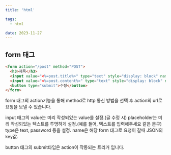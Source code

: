 ```yaml
---
title: 'html'

tags:
  - html

date: 2023-11-27
---
```


## form 태그

```html
<form action="/post" method="POST">
  <h3>제목</h3>
  <input value="<%=post.title%>" type="text" style="display: block" name="title" />
  <input value="<%=post.content%>" type="text" style="display: block" name="content" />
  <button type="submit">수정</button>
</form>
```

form 태그의 action기능을 통해 method로 http 통신 방법을 선택 후 action의 url로 요청을 보낼 수 있습니다.

input 태그의 
value는 미리 작성되있는 value를 설정.(글 수정 시)
placeholder는 미리 작성되있는 텍스트를 투명하게 설정.(예를 들어, 텍스트를 입력해주세요 같은 문구)
type은 text, password 등을 설정.
name은 해당 form 태그로 요청이 갈때 JSON의 key값.

button 태그의 submit타입은 action이 작동되는 트리거 입니다.
